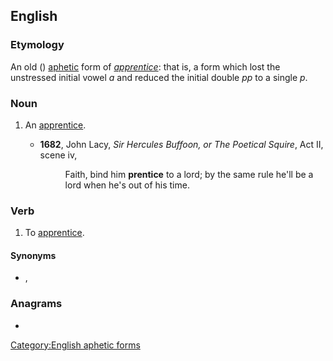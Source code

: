 {{also|Prentice|'prentice}}
==English==

===Etymology===
An old ({{der|en|enm|-}}) [[aphetic]] form of ''[[apprentice]]'': that is, a form which lost the unstressed initial vowel ''a'' and reduced the initial double ''pp'' to a single ''p''.

===Noun===
{{en-noun}}

# {{lb|en|obsolete}} An [[apprentice]].
#* '''1682''', John Lacy, ''Sir Hercules Buffoon, or The Poetical Squire'', Act II, scene iv,
#*: Faith, bind him '''prentice''' to a lord; by the same rule he'll be a lord when he's out of his time.

===Verb===
{{en-verb}}

# {{lb|en|transitive|obsolete}} To [[apprentice]].

====Synonyms====
* {{sense|noun, verb}} {{l|en|apprentice}}, {{l|en|'prentice}}

===Anagrams===
* {{anagrams|en|a=ceeinprt|terpenic}}

[[Category:English aphetic forms]]
